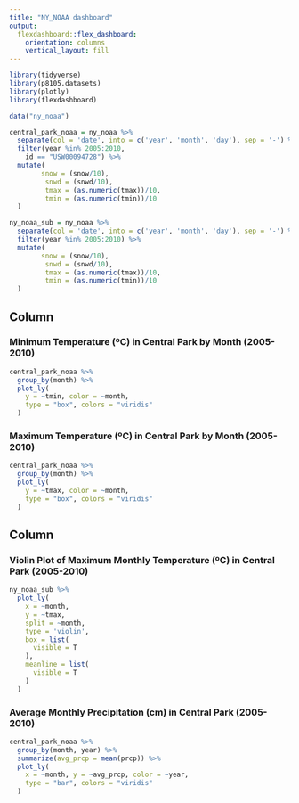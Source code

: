 ```yaml
---
title: "NY_NOAA dashboard"
output: 
  flexdashboard::flex_dashboard:
    orientation: columns
    vertical_layout: fill
---
```


```r
library(tidyverse)
library(p8105.datasets)
library(plotly)
library(flexdashboard)

```

```r
data("ny_noaa")

central_park_noaa = ny_noaa %>% 
  separate(col = 'date', into = c('year', 'month', 'day'), sep = '-') %>%
  filter(year %in% 2005:2010,
    id == "USW00094728") %>%
  mutate(
        snow = (snow/10),
         snwd = (snwd/10),
         tmax = (as.numeric(tmax))/10,
         tmin = (as.numeric(tmin))/10
  )
```


```r
ny_noaa_sub = ny_noaa %>% 
  separate(col = 'date', into = c('year', 'month', 'day'), sep = '-') %>%
  filter(year %in% 2005:2010) %>% 
  mutate(
        snow = (snow/10),
         snwd = (snwd/10),
         tmax = (as.numeric(tmax))/10,
         tmin = (as.numeric(tmin))/10
  )

```

Column {data-width=500}
-----------------------------------------------------------------------

### Minimum Temperature (ºC) in Central Park by Month (2005-2010)

```r
central_park_noaa %>% 
  group_by(month) %>% 
  plot_ly(
    y = ~tmin, color = ~month,
    type = "box", colors = "viridis"
  )
```
### Maximum Temperature (ºC) in Central Park by Month (2005-2010)

```r
central_park_noaa %>% 
  group_by(month) %>% 
  plot_ly(
    y = ~tmax, color = ~month,
    type = "box", colors = "viridis"
  )
```

Column {data-width=500}
-----------------------------------------------------------------------

### Violin Plot of Maximum Monthly Temperature (ºC) in Central Park (2005-2010)

```r
ny_noaa_sub %>%
  plot_ly(
    x = ~month,
    y = ~tmax,
    split = ~month,
    type = 'violin',
    box = list(
      visible = T
    ),
    meanline = list(
      visible = T
    )
  ) 

```
### Average Monthly Precipitation (cm) in Central Park (2005-2010)

```r
central_park_noaa %>% 
  group_by(month, year) %>% 
  summarize(avg_prcp = mean(prcp)) %>% 
  plot_ly(
    x = ~month, y = ~avg_prcp, color = ~year,
    type = "bar", colors = "viridis"
  )

```



